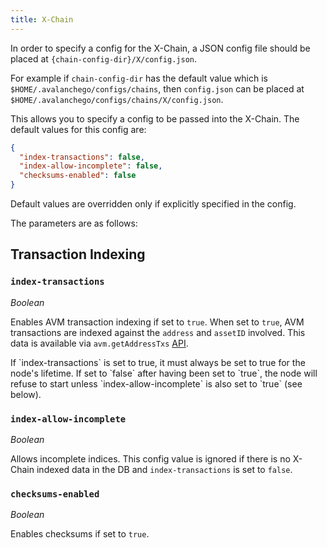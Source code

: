 ```yaml
---
title: X-Chain
---
```


In order to specify a config for the X-Chain, a JSON config file should be
placed at `{chain-config-dir}/X/config.json`.

For example if `chain-config-dir` has the default value which is
`$HOME/.avalanchego/configs/chains`, then `config.json` can be placed at
`$HOME/.avalanchego/configs/chains/X/config.json`.

This allows you to specify a config to be passed into the X-Chain. The default
values for this config are:

```json
{
  "index-transactions": false,
  "index-allow-incomplete": false,
  "checksums-enabled": false
}
```

Default values are overridden only if explicitly specified in the config.

The parameters are as follows:

## Transaction Indexing

### `index-transactions`

_Boolean_

Enables AVM transaction indexing if set to `true`.
When set to `true`, AVM transactions are indexed against the `address` and
`assetID` involved. This data is available via `avm.getAddressTxs`
[API](/docs/api-reference/x-chain/api#avmgetaddresstxs).

<Callout title="Note">
If `index-transactions` is set to true, it must always be set to true
for the node's lifetime. If set to `false` after having been set to `true`, the
node will refuse to start unless `index-allow-incomplete` is also set to `true`
(see below).
</Callout>

### `index-allow-incomplete`

_Boolean_

Allows incomplete indices. This config value is ignored if there is no X-Chain indexed data in the DB and
`index-transactions` is set to `false`.

### `checksums-enabled`

_Boolean_

Enables checksums if set to `true`.

